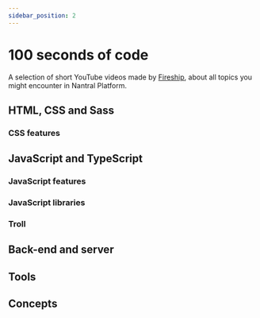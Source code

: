 ```yaml
---
sidebar_position: 2
---
```



# 100 seconds of code

A selection of short YouTube videos made by [Fireship](https://youtube.com/playlist?list=PL0vfts4VzfNiI1BsIK5u7LpPaIDKMJIDN),
about all topics you might encounter in Nantral Platform.

## HTML, CSS and Sass

<YouTubeThumbnail alt="HTML" url="https://youtu.be/ok-plXXHlWw" />
<YouTubeThumbnail alt="CSS" url="https://youtu.be/OEV8gMkCHXQ" />
<YouTubeThumbnail alt="Sass" url="https://youtu.be/akDIJa0AP5c" />

### CSS features

<YouTubeThumbnail alt="CSS flexbox" url="https://youtu.be/K74l26pE4YA" />
<YouTubeThumbnail alt="CSS grid" url="https://youtu.be/uuOXPWCh-6o" />

## JavaScript and TypeScript

<YouTubeThumbnail alt="JavaScript" url="https://youtu.be/DHjqpvDnNGE" />
<YouTubeThumbnail alt="TypeScript" url="https://youtu.be/zQnBQ4tB3ZA" />

### JavaScript features

<YouTubeThumbnail alt="The ? operator" url="https://youtu.be/O0gmXbN7lVE" />
<YouTubeThumbnail alt="Array map" url="https://youtu.be/DC471a9qrU4" />
<YouTubeThumbnail alt="Array reduce" url="https://youtu.be/tVCYa_bnITg" />
<YouTubeThumbnail alt="JS destructuring" url="https://youtu.be/UgEaJBz3bjY" />
<YouTubeThumbnail alt="JS modules" url="https://youtu.be/qgRUr-YUk1Q" />
<YouTubeThumbnail alt="JS regex" url="https://youtu.be/sXQxhojSdZM" />

### JavaScript libraries

<YouTubeThumbnail alt="React" url="https://youtu.be/Tn6-PIqc4UM" />
<YouTubeThumbnail alt="React Query" url="https://youtu.be/novnyCaa7To" />
<YouTubeThumbnail alt="Vite" url="https://youtu.be/KCrXgy8qtjM" />

### Troll

<YouTubeThumbnail alt="JS for the haters" url="https://youtu.be/aXOChLn5ZdQ" />
<YouTubeThumbnail
   alt="React for the haters"
   url="https://youtu.be/HyWYpM_S-2c"
/>

## Back-end and server

<YouTubeThumbnail alt="Python" url="https://youtu.be/x7X9w_GIm1s" />
<YouTubeThumbnail alt="PostgreSQL" url="https://youtu.be/n2Fluyr3lbc" />
<YouTubeThumbnail alt="DevOps CI/CD" url="https://youtu.be/scEDHsr3APg" />
<YouTubeThumbnail alt="Docker" url="https://youtu.be/Gjnup-PuquQ" />
<YouTubeThumbnail alt="Nginx" url="https://youtu.be/JKxlsvZXG7c" />

## Tools

<YouTubeThumbnail alt="Bash" url="https://youtu.be/I4EWvMFj37g" />
<YouTubeThumbnail alt="VS code" url="https://youtu.be/KMxo3T_MTvY" />
<YouTubeThumbnail alt="Git" url="https://youtu.be/hwP7WQkmECE" />
<YouTubeThumbnail alt="Pull Requests" url="https://youtu.be/8lGpZkjnkt4" />

## Concepts

<YouTubeThumbnail alt="PWA" url="https://youtu.be/sFsRylCQblw" />
<YouTubeThumbnail alt="Rest API" url="https://youtu.be/-MTSQjw5DrM" />

